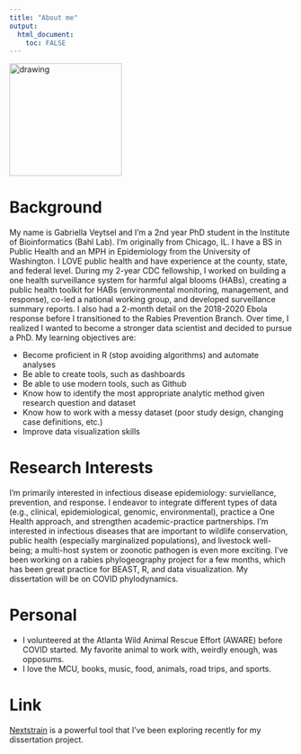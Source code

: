 ---
title: "About me"
output: 
  html_document:
    toc: FALSE
---
<img src="C:/Users/Gabriella Veytsel/Desktop/MADA 2021/Gabriella_Veytsel-MADA-portfolio/Veytsel.jpg" alt="drawing" width="200"/> 

# **Background**
My name is Gabriella Veytsel and I'm a 2nd year PhD student in the Institute of Bioinformatics (Bahl Lab). I'm originally from Chicago, IL. I have a BS in Public Health and an MPH in Epidemiology from the University of Washington. I LOVE public health and have experience at the county, state, and federal level. During my 2-year CDC fellowship, I worked on building a one health surveillance system for harmful algal blooms (HABs), creating a public health toolkit for HABs (environmental monitoring, management, and response), co-led a national working group, and developed surveillance summary reports. I also had a 2-month detail on the 2018-2020 Ebola response before I transitioned to the Rabies Prevention Branch. Over time, I realized I wanted to become a stronger data scientist and decided to pursue a PhD. My learning objectives are:

* Become proficient in R (stop avoiding algorithms) and automate analyses
* Be able to create tools, such as dashboards
* Be able to use modern tools, such as Github
* Know how to identify the most appropriate analytic method given research question and dataset
* Know how to work with a messy dataset (poor study design, changing case definitions, etc.)
* Improve data visualization skills 

# **Research Interests**
I'm primarily interested in infectious disease epidemiology: surviellance, prevention, and response. I endeavor to integrate different types of data (e.g., clinical, epidemiological, genomic, environmental), practice a One Health approach, and strengthen academic-practice partnerships. I'm interested in infectious diseases that are important to wildlife conservation, public health (especially marginalized populations), and livestock well-being; a multi-host system or zoonotic pathogen is even more exciting. I've been working on a rabies phylogeography project for a few months, which has been great practice for BEAST, R, and data visualization. My dissertation will be on COVID phylodynamics.

# **Personal**
* I volunteered at the Atlanta Wild Animal Rescue Effort (AWARE) before COVID started. My favorite animal to work with, weirdly enough, was opposums.
* I love the MCU, books, music, food, animals, road trips, and sports.

# **Link**
[Nextstrain](https://nextstrain.org/) is a powerful tool that I've been exploring recently for my dissertation project.

